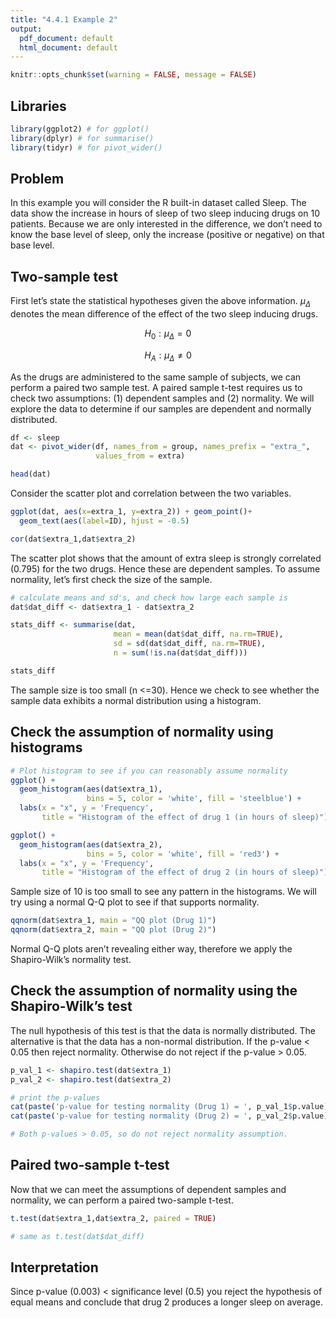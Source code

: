 ---
title: "4.4.1 Example 2"
output:
  pdf_document: default
  html_document: default
---

```{r setup, include=FALSE}
knitr::opts_chunk$set(warning = FALSE, message = FALSE)
```

## Libraries
```{r}
library(ggplot2) # for ggplot()
library(dplyr) # for summarise()
library(tidyr) # for pivot_wider()
```

## Problem

In this example you will consider the R built-in dataset called Sleep. The data show the increase in hours of sleep of two sleep inducing drugs on 10 patients. Because we are only interested in the difference, we don't need to know the base level of sleep, only the increase (positive or negative) on that base level.

## Two-sample test

First let's state the statistical hypotheses given the above information. $\mu_{\Delta}$ denotes the mean difference of the effect of the two sleep inducing drugs.

$$H_{0} : \mu_{\Delta} = 0$$

$$H_{A} : \mu_{\Delta} \ne 0$$

As the drugs are administered to the same sample of subjects, we can perform a paired two sample test. A paired sample t-test requires us to check two assumptions: (1) dependent samples and (2) normality. We will explore the data to determine if our samples are dependent and normally distributed.

```{r}
df <- sleep 
dat <- pivot_wider(df, names_from = group, names_prefix = "extra_", 
                   values_from = extra) 

head(dat)
```


Consider the scatter plot and correlation between the two variables.

```{r fig.width = 7, fig.height = 4}
ggplot(dat, aes(x=extra_1, y=extra_2)) + geom_point()+ 
  geom_text(aes(label=ID), hjust = -0.5) 

cor(dat$extra_1,dat$extra_2) 
```

The scatter plot shows that the amount of extra sleep is strongly correlated (0.795) for the two drugs. Hence these are dependent samples. To assume normality, let's first check the size of the sample.

```{r}
# calculate means and sd's, and check how large each sample is
dat$dat_diff <- dat$extra_1 - dat$extra_2 

stats_diff <- summarise(dat,
                       mean = mean(dat$dat_diff, na.rm=TRUE),
                       sd = sd(dat$dat_diff, na.rm=TRUE),
                       n = sum(!is.na(dat$dat_diff)))

stats_diff
```


The sample size is too small (n <=30). Hence we check to see whether the sample data exhibits a normal distribution using a histogram.


## Check the assumption of normality using histograms

```{r fig.width = 7, fig.height = 4}
# Plot histogram to see if you can reasonably assume normality 
ggplot() +
  geom_histogram(aes(dat$extra_1), 
                 bins = 5, color = 'white', fill = 'steelblue') +
  labs(x = "x", y = 'Frequency', 
       title = "Histogram of the effect of drug 1 (in hours of sleep)") 

ggplot() +
  geom_histogram(aes(dat$extra_2), 
                 bins = 5, color = 'white', fill = 'red3') +
  labs(x = "x", y = 'Frequency', 
       title = "Histogram of the effect of drug 2 (in hours of sleep)") 
```

Sample size of 10 is too small to see any pattern in the histograms. We will try using a normal Q-Q plot to see if that supports normality.

```{r fig.width = 7, fig.height = 4}
qqnorm(dat$extra_1, main = "QQ plot (Drug 1)") 
qqnorm(dat$extra_2, main = "QQ plot (Drug 2)") 
```

Normal Q-Q plots aren't revealing either way, therefore we apply the Shapiro-Wilk's normality test. 

## Check the assumption of normality using the Shapiro-Wilk's test 

The null hypothesis of this test is that the data is normally distributed. The alternative is that the data has a non-normal distribution. If the p-value < 0.05 then reject normality. Otherwise do not reject if the p-value > 0.05.

```{r}
p_val_1 <- shapiro.test(dat$extra_1)  
p_val_2 <- shapiro.test(dat$extra_2) 

# print the p-values
cat(paste('p-value for testing normality (Drug 1) = ', p_val_1$p.value))
cat(paste('p-value for testing normality (Drug 2) = ', p_val_2$p.value))

# Both p-values > 0.05, so do not reject normality assumption. 
```

\newpage
## Paired two-sample t-test

Now that we can meet the assumptions of dependent samples and normality, we can perform a paired two-sample t-test.

```{r}
t.test(dat$extra_1,dat$extra_2, paired = TRUE)

# same as t.test(dat$dat_diff) 
```

## Interpretation
Since p-value (0.003) < significance level (0.5) you reject the hypothesis of equal means and conclude that drug 2 produces a longer sleep on average.
